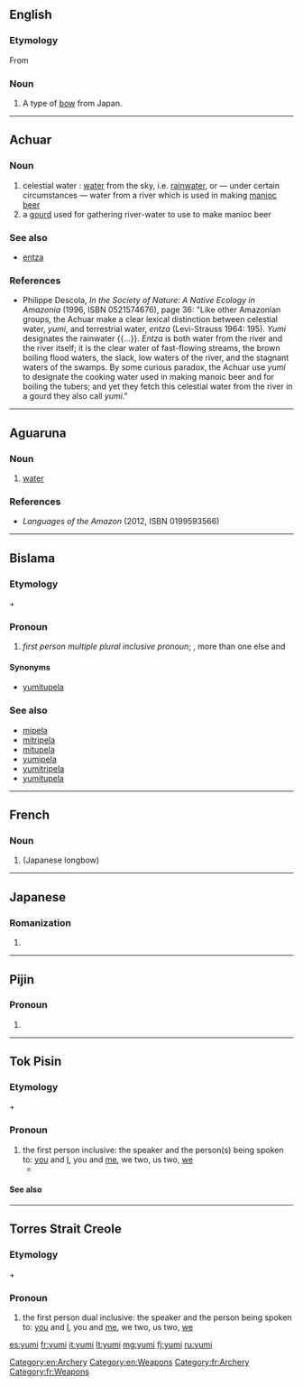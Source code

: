 ==English==
{{wikipedia}}

===Etymology===
From {{etyl|ja|en}} {{term|弓|lang=ja||yumi}}

===Noun===
{{en-noun}}

# A type of [[bow]] from Japan.

[[Category:en:Archery]]
[[Category:en:Weapons]]

----

==Achuar==

===Noun===
{{head|acu|noun}}

# celestial water : [[water]] from the sky, i.e. [[rainwater]], or — under certain circumstances — water from a river which is used in making [[manioc]] [[beer]]
# a [[gourd]] used for gathering river-water to use to make manioc beer

===See also===
* [[entza]] {{gloss|water from the earth, e.g. from a river}}

===References===
* Philippe Descola, ''In the Society of Nature: A Native Ecology in Amazonia'' (1996, ISBN 0521574676), page 36: "Like other Amazonian groups, the Achuar make a clear lexical distinction between celestial water, ''yumi'', and terrestrial water, ''entza'' (Levi-Strauss 1964: 195). ''Yumi'' designates the rainwater {{...}}. ''Entza'' is both water from the river and the river itself; it is the clear water of fast-flowing streams, the brown boiling flood waters, the slack, low waters of the river, and the stagnant waters of the swamps. By some curious paradox, the Achuar use ''yumi'' to designate the cooking water used in making manoic beer and for boiling the tubers; and yet they fetch this celestial water from the river in a gourd they also call ''yumi''."

----

==Aguaruna==

===Noun===
{{head|agr|noun}}

# [[water]]

===References===
* ''Languages of the Amazon'' (2012, ISBN 0199593566)

----

==Bislama==

===Etymology===
{{term|yu|lang=bi}} + {{term|mi|lang=bi}}

===Pronoun===
{{head|bi|pronoun}}

#''first person multiple plural inclusive pronoun''; {{l/en|you}}, more than one else and {{l/en|I}}

====Synonyms====
* [[yumitupela]]

===See also===
* [[mipela]]
* [[mitripela]]
* [[mitupela]]
* [[yumipela]]
* [[yumitripela]]
* [[yumitupela]]

----

==French==

===Noun===
{{fr-noun|m}}

# {{l|en|yumi}} (Japanese longbow)


[[Category:fr:Archery]]
[[Category:fr:Weapons]]

----

==Japanese==

===Romanization===
{{ja-romaji}}

# {{ja-romanization of|ゆみ}}

----

==Pijin==

===Pronoun===
{{head|pis|pronoun}}

# {{alternative form of|iumi|lang=pis}}

----

==Tok Pisin==

===Etymology===
{{term|yu|lang=tpi}} + {{term|mi|lang=tpi}}

===Pronoun===
{{head|tpi|pronoun}}

# the first person inclusive: the speaker and the person(s) being spoken to: [[you]] and [[I]], you and [[me]], we two, us two, [[we]]
#* {{tpi-cite-bible|Gen|1|2|Tasol graun i no bin i stap olsem '''yumi''' save lukim nau.}}

{{LDL}}

====See also====
{{tpi-personal pronouns}}

----

==Torres Strait Creole==

===Etymology===
{{term|yu|lang=tcs}} + {{term|mi|lang=tcs}}

===Pronoun===
{{head|tcs|pronoun}}

# the first person dual inclusive: the speaker and the person being spoken to: [[you]] and [[I]], you and [[me]], we two, us two, [[we]]

[[es:yumi]]
[[fr:yumi]]
[[it:yumi]]
[[lt:yumi]]
[[mg:yumi]]
[[fj:yumi]]
[[ru:yumi]]